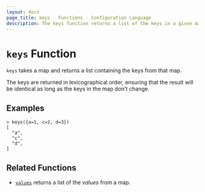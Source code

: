 ```yaml
---
layout: docs
page_title: keys - Functions - Configuration Language
description: The keys function returns a list of the keys in a given map.
---
```


# `keys` Function

`keys` takes a map and returns a list containing the keys from that map.

The keys are returned in lexicographical order, ensuring that the result will
be identical as long as the keys in the map don't change.

## Examples

```shell-session
> keys({a=1, c=2, d=3})
[
  "a",
  "c",
  "d",
]
```

## Related Functions

- [`values`](/nomad/docs/job-specification/hcl2/functions/collection/values) returns a list of the _values_ from a map.
